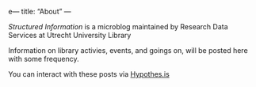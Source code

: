 e---
title: "About"
---

_Structured Information_ is a microblog maintained by Research Data Services at Utrecht University Library

Information on library activies, events, and goings on, will be posted here with some frequency.

You can interact with these posts via [Hypothes.is](https://web.hypothes.is/)
